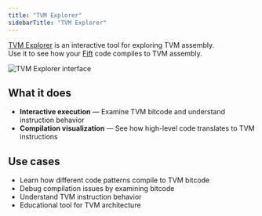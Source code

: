 ```yaml
---
title: "TVM Explorer"
sidebarTitle: "TVM Explorer"
---
```


[TVM Explorer](https://tvm-explorer.netlify.app/) is an interactive tool for exploring TVM assembly.\
Use it to see how your [Fift](/languages/fift) code compiles to TVM assembly.

![TVM Explorer interface](/resources/images/tvmexplorer.png)

## What it does

- **Interactive execution** — Examine TVM bitcode and understand instruction behavior
- **Compilation visualization** — See how high-level code translates to TVM instructions

## Use cases

- Learn how different code patterns compile to TVM bitcode
- Debug compilation issues by examining bitcode
- Understand TVM instruction behavior
- Educational tool for TVM architecture
